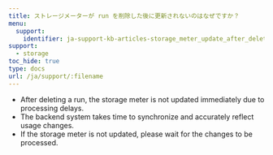 ---
title: ストレージメーターが run を削除した後に更新されないのはなぜですか？
menu:
  support:
    identifier: ja-support-kb-articles-storage_meter_update_after_deleting_runs
support:
  - storage
toc_hide: true
type: docs
url: /ja/support/:filename
---
- After deleting a run, the storage meter is not updated immediately due to processing delays.
- The backend system takes time to synchronize and accurately reflect usage changes.
- If the storage meter is not updated, please wait for the changes to be processed.